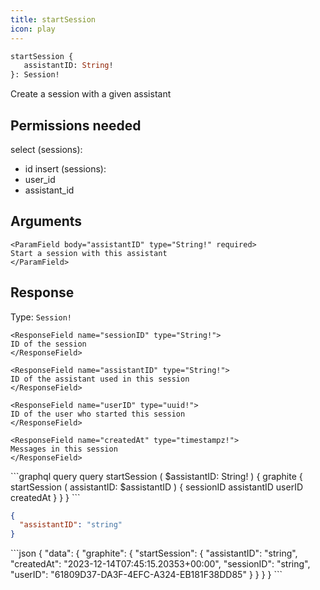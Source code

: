 ```yaml
---
title: startSession
icon: play
---
```


```graphql
startSession {
   assistantID: String! 
}: Session!
```

Create a session with a given assistant

## Permissions needed

select (sessions):
- id
insert (sessions):
- user_id
- assistant_id


## Arguments



    <ParamField body="assistantID" type="String!" required>
    Start a session with this assistant
    </ParamField>



## Response

Type: `Session!`





    
    <ResponseField name="sessionID" type="String!">
    ID of the session
    </ResponseField>
    
    <ResponseField name="assistantID" type="String!">
    ID of the assistant used in this session
    </ResponseField>
    
    <ResponseField name="userID" type="uuid!">
    ID of the user who started this session
    </ResponseField>
    
    <ResponseField name="createdAt" type="timestampz!">
    Messages in this session
    </ResponseField>
    



<RequestExample>
```graphql query
query startSession (
  $assistantID: String!
) {
  graphite {
    startSession (
      assistantID: $assistantID
    ) {
      sessionID
      assistantID
      userID
      createdAt
    }
  }
}
```

```json variables
{
  "assistantID": "string"
}
```
</RequestExample>

<ResponseExample>
```json
{
  "data": {
    "graphite": {
      "startSession": {
        "assistantID": "string",
        "createdAt": "2023-12-14T07:45:15.20353+00:00",
        "sessionID": "string",
        "userID": "61809D37-DA3F-4EFC-A324-EB181F38DD85"
      }
    }
  }
}
```
</ResponseExample>
